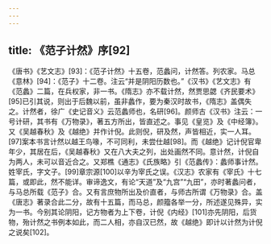 ```yaml
---
---
---
```

title: 《范子计然》序[92]
---




《唐书》《艺文志》[93]：《范子计然》十五卷，范蠡问，计然答。列农家。马总《意林》[94]：《范子》十二卷。注云“并是阴阳历数也。”《汉书》《艺文志》有《范蠡》二篇，在兵权家，非一书。《隋志》亦不载计然，然贾思勰《齐民要术》[95]已引其说，则出于后魏以前，虽非蠡作，要为秦汉时故书，《隋志》盖偶失之。计然者，徐广《史记音义》云范蠡师也，名研[96]。颜师古《汉书》注云：一号计研，其书有《万物录》，著五方所出，皆直述之。事见《皇览》及《中经簿》。又《吴越春秋》及《越绝》并作计倪。此则倪，研及然，声皆相近，实一人耳。[97]案本书言计然以越王鸟喙，不可同利，未尝仕越[98]。而《越绝》记计倪官卑年少，其居在后，《吴越春秋》又在八大夫之列，出处画然不同。意计然，计倪自为两人，未可以音近合之。又郑樵《通志》《氏族略》引《范蠡传》：蠡师事计然。姓宰氏，字文子。[99]章宗源[100]以辛为宰氏之误。《汉志》农家有《宰氏》十七篇，或即此，然不能详。审谛逸文，有论“天道”及“九宫”“九田”，亦时著蠡问者，与马总所载《范子》合。又有言庶物所出及价直者，与师古所谓《万物录》合。盖《唐志》著录合此二分，故有十五篇，而马总，颜籀各举一分，所述遂见殊异，实为一书。今别其论阴阳，记方物者为上下卷，计倪《内经》[101]亦先阴阳，后货物，殆计然之书例本如此，而二人相，亦自汉已然，故《越绝》即计以计然为计倪之说矣[102]。